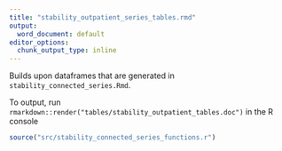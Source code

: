 ```yaml
---
title: "stability_outpatient_series_tables.rmd"
output:
  word_document: default
editor_options:
  chunk_output_type: inline
---
```


Builds upon dataframes that are generated in `stability_connected_series.Rmd`.

To output, run `rmarkdown::render("tables/stability_outpatient_tables.doc")` in the R console

```r
source("src/stability_connected_series_functions.r")
```

